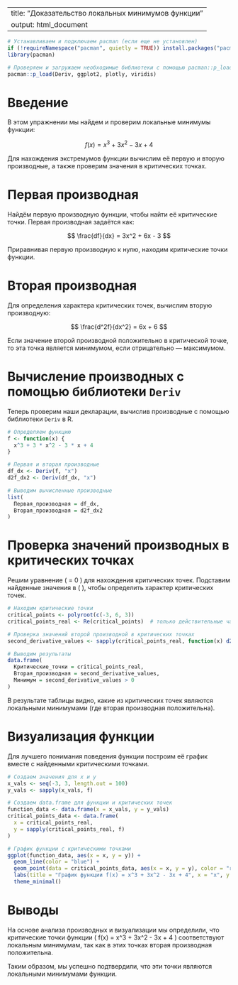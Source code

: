 
---
title: "Доказательство локальных минимумов функции"
output: html_document
---

```r
# Устанавливаем и подключаем pacman (если еще не установлен)
if (!requireNamespace("pacman", quietly = TRUE)) install.packages("pacman")
library(pacman)

# Проверяем и загружаем необходимые библиотеки с помощью pacman::p_load
pacman::p_load(Deriv, ggplot2, plotly, viridis)
```

# Введение

В этом упражнении мы найдем и проверим локальные минимумы функции:

$$
f(x) = x^3 + 3x^2 - 3x + 4
$$

Для нахождения экстремумов функции вычислим её первую и вторую производные, а также проверим значения в критических точках.

# Первая производная

Найдём первую производную функции, чтобы найти её критические точки. Первая производная задаётся как:

$$
\frac{df}{dx} = 3x^2 + 6x - 3
$$

Приравнивая первую производную к нулю, находим критические точки функции.

# Вторая производная

Для определения характера критических точек, вычислим вторую производную:

$$
\frac{d^2f}{dx^2} = 6x + 6
$$

Если значение второй производной положительно в критической точке, то эта точка является минимумом, если отрицательно — максимумом.

# Вычисление производных с помощью библиотеки `Deriv`

Теперь проверим наши декларации, вычислив производные с помощью библиотеки `Deriv` в R.

```r

# Определяем функцию
f <- function(x) {
  x^3 + 3 * x^2 - 3 * x + 4
}

# Первая и вторая производные
df_dx <- Deriv(f, "x")
d2f_dx2 <- Deriv(df_dx, "x")

# Выводим вычисленные производные
list(
  Первая_производная = df_dx,
  Вторая_производная = d2f_dx2
)
```

# Проверка значений производных в критических точках

Решим уравнение \( \frac{df}{dx} = 0 \) для нахождения критических точек. Подставим найденные значения в \( \frac{d^2f}{dx^2} \), чтобы определить характер критических точек.

```r

# Находим критические точки
critical_points <- polyroot(c(-3, 6, 3))
critical_points_real <- Re(critical_points)  # только действительные части

# Проверка значений второй производной в критических точках
second_derivative_values <- sapply(critical_points_real, function(x) d2f_dx2(x))

# Выводим результаты
data.frame(
  Критические_точки = critical_points_real,
  Вторая_производная = second_derivative_values,
  Минимум = second_derivative_values > 0
)
```

В результате таблицы видно, какие из критических точек являются локальными минимумами (где вторая производная положительна).

# Визуализация функции

Для лучшего понимания поведения функции построим её график вместе с найденными критическими точками.

```r

# Создаем значения для x и y
x_vals <- seq(-3, 3, length.out = 100)
y_vals <- sapply(x_vals, f)

# Создаем data.frame для функции и критических точек
function_data <- data.frame(x = x_vals, y = y_vals)
critical_points_data <- data.frame(
  x = critical_points_real, 
  y = sapply(critical_points_real, f)
)

# График функции с критическими точками
ggplot(function_data, aes(x = x, y = y)) +
  geom_line(color = "blue") +
  geom_point(data = critical_points_data, aes(x = x, y = y), color = "red", size = 2) +
  labs(title = "График функции f(x) = x^3 + 3x^2 - 3x + 4", x = "x", y = "f(x)") +
  theme_minimal()
```

# Выводы

На основе анализа производных и визуализации мы определили, что критические точки функции \( f(x) = x^3 + 3x^2 - 3x + 4 \) соответствуют локальным минимумам, так как в этих точках вторая производная положительна.

Таким образом, мы успешно подтвердили, что эти точки являются локальными минимумами функции.
